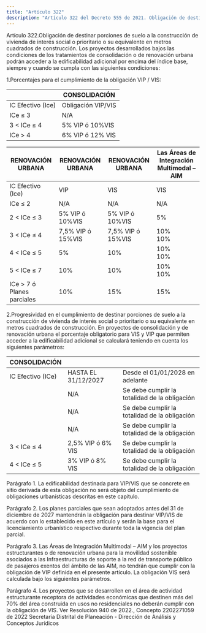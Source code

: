 ```yaml
---
title: "Artículo 322"
description: "Artículo 322 del Decreto 555 de 2021. Obligación de destinar porciones de suelo a la construcción de vivienda de interés social o prior..."
---
```


Artículo 322.Obligación de destinar porciones de suelo a la construcción de vivienda de interés social o prioritario o su equivalente en metros cuadrados de construcción. Los proyectos desarrollados bajos las condiciones de los tratamientos de consolidación o de renovación urbana podrán acceder a la edificabilidad adicional por encima del índice base, siempre y cuando se cumpla con las siguientes condiciones:
 
1.Porcentajes para el cumplimiento de la obligación VIP / VIS:
 

|  | CONSOLIDACIÓN |
| --- | --- |
| IC Efectivo (Ice) | Obligación VIP/VIS |
| ICe ≤ 3 | N/A |
| 3 < ICe ≤ 4 | 5% VIP ó 10%VIS |
| ICe > 4 | 6% VIP ó 12% VIS |


 

| RENOVACIÓN URBANA | RENOVACIÓN URBANA | RENOVACIÓN URBANA | Las Áreas de Integración Multimodal – AIM |
| --- | --- | --- | --- |
| IC Efectivo (Ice) | VIP | VIS | VIS |
| ICe ≤ 2 | N/A | N/A | N/A |
| 2 < ICe ≤ 3 | 5% VIP ó 10%VIS | 5% VIP ó 10%VIS | 5% |
| 3 < ICe ≤ 4 | 7,5% VIP ó 15%VIS | 7,5% VIP ó 15%VIS | 10% <br> 10% |
| 4 < ICe ≤ 5 | 5% | 10% | 10% <br> 10% |
| 5 < ICe ≤ 7 | 10% | 10% | 10% <br> 10% |
| ICe > 7 ó Planes parciales | 10% | 15% | 15% |


 
2.Progresividad en el cumplimiento de destinar porciones de suelo a la construcción de vivienda de interés social o prioritario o su equivalente en metros cuadrados de construcción. En proyectos de consolidación y de renovación urbana el porcentaje obligatorio para VIS y VIP que permiten acceder a la edificabilidad adicional se calculará teniendo en cuenta los siguientes parámetros:
 

| CONSOLIDACIÓN |  |  |
| --- | --- | --- |
| IC Efectivo (ICe) | HASTA EL 31/12/2027 | Desde el 01/01/2028 en adelante |
|  | N/A | Se debe cumplir la totalidad de la obligación |
|  | N/A | Se debe cumplir la totalidad de la obligación |
|  | N/A | Se debe cumplir la totalidad de la obligación |
| 3 < ICe ≤ 4 | 2,5% VIP ó 6% VIS | Se debe cumplir la totalidad de la obligación |
| 4 < ICe ≤ 5 | 3% VIP ó 8% VIS | Se debe cumplir la totalidad de la obligación |


 

 
Parágrafo 1. La edificabilidad destinada para VIP/VIS que se concrete en sitio derivada de esta obligación no será objeto del cumplimiento de obligaciones urbanísticas descritas en este capítulo.
 
Parágrafo 2. Los planes parciales que sean adoptados antes del 31 de diciembre de 2027 mantendrán la obligación para destinar VIP/VIS de acuerdo con lo establecido en este artículo y serán la base para el licenciamiento urbanístico respectivo durante toda la vigencia del plan parcial.
 
Parágrafo 3. Las Áreas de Integración Multimodal – AIM y los proyectos estructurantes o de renovación urbana para la movilidad sostenible asociados a las Infraestructuras de soporte a la red de transporte público de pasajeros exentos del ámbito de las AIM, no tendrán que cumplir con la obligación de VIP definida en el presente artículo. La obligación VIS será calculada bajo los siguientes parámetros.
 
Parágrafo 4. Los proyectos que se desarrollen en el área de actividad estructurante receptora de actividades económicas que destinen más del 70% del área construida en usos no residenciales no deberán cumplir con la obligación de VIS.
Ver Resolución 940 de 2022., Concepto 2202271059 de 2022 Secretaría Distrital de Planeación - Dirección de Análisis y Conceptos Jurídicos